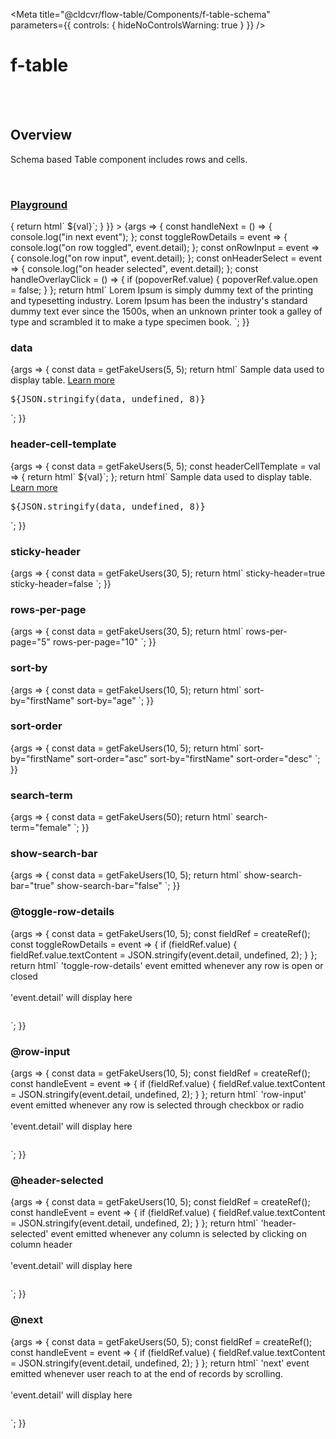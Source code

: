 
<Meta
	title="@cldcvr/flow-table/Components/f-table-schema"
	parameters={{
		controls: { hideNoControlsWarning: true }
	}}
/>

# f-table

<br />
<br />

## Overview

<f-divider></f-divider>

Schema based Table component includes rows and cells.

<br />

### [Playground](/story/components-f-table-schema--playground)

<Canvas>
	<Story
		name="Playground"
		argTypes={{
			variant: {
				control: "select",
				options: ["stripped", "outlined", "underlined", "bordered"]
			},
			size: {
				control: "select",
				options: ["medium", "small"]
			},
			selectable: {
				control: "select",
				options: ["single", "multiple", "none"]
			},
			["highlight-selected"]: {
				control: { type: "boolean" }
			},
			["highlight-hover"]: {
				control: { type: "boolean" }
			},
			["sticky-header"]: {
				control: { type: "boolean" }
			},
			["rows-per-page"]: {
				control: { type: "number" }
			},
			data: {
				control: { type: "object" }
			},
			["sort-by"]: {
				control: { type: "text" }
			},
			["sort-order"]: {
				control: "select",
				options: ["desc", "desc"]
			},
			["search-term"]: {
				control: { type: "text" }
			},
			["show-search-bar"]: {
				control: { type: "boolean" }
			}
		}}
		args={{
			variant: "stripped",
			size: "medium",
			selectable: "none",
			["highlight-selected"]: true,
			["highlight-hover"]: true,
			["sticky-header"]: true,
			["rows-per-page"]: 20,
			data: getFakeUsers(50),
			["sort-by"]: "firstName",
			["sort-order"]: "asc",
			["search-term"]: "",
			["show-search-bar"]: true,
			["header-cell-template"]: val => {
				return html`<f-div gap="small" align="middle-center">
					<f-icon source="i-icon"></f-icon>
					<f-text>${val}</f-text></f-div
				>`;
			}
		}}
	>
		{args => {
			const handleNext = () => {
				console.log("in next event");
			};
			const toggleRowDetails = event => {
				console.log("on row toggled", event.detail);
			};
			const onRowInput = event => {
				console.log("on row input", event.detail);
			};
			const onHeaderSelect = event => {
				console.log("on header selected", event.detail);
			};
			const handleOverlayClick = () => {
				if (popoverRef.value) {
					popoverRef.value.open = false;
				}
			};
			return html`
				<f-popover ${ref(popoverRef)} @overlay-click=${handleOverlayClick}>
					<f-div padding="large" state="secondary">
						<f-text
							>Lorem Ipsum is simply dummy text of the printing and typesetting industry. Lorem
							Ipsum has been the industry's standard dummy text ever since the 1500s, when an
							unknown printer took a galley of type and scrambled it to make a type specimen
							book.</f-text
						>
					</f-div>
				</f-popover>
				<f-button style="display:none" label="download" @click=${downloadFile}></f-button>
				<f-div state="default" id="reportTemplate" overflow="scroll">
					<f-table-schema
						.data=${args.data}
						.highlightSelected=${args["highlight-selected"]}
						.highlightHover=${args["highlight-hover"]}
						.selectable=${args.selectable}
						.variant=${args.variant}
						.size=${args.size}
						.headerCellTemplate=${args["header-cell-template"]}
						.stickyHeader=${args["sticky-header"]}
						.rowsPerPage=${args["rows-per-page"]}
						.sortBy=${args["sort-by"]}
						.sortOrder=${args["sort-order"]}
						.searchTerm=${args["search-term"]}
						.showSearchBar=${args["show-search-bar"]}
						@next=${handleNext}
						@toggle-row-details=${toggleRowDetails}
						@row-input=${onRowInput}
						@header-selected=${onHeaderSelect}
					>
					</f-table-schema>
				</f-div>
			`;
		}}
	</Story>
</Canvas>

<br />

### data

<Canvas>
	<Story name="data">
		{args => {
			const data = getFakeUsers(5, 5);
			return html`
				<f-div gap="small" height="100%">
					<f-table-schema .data=${data}> </f-table-schema>
					<f-divider></f-divider>
					<f-div direction="column" gap="medium" padding="small">
						<f-text
							>Sample data used to display table.
							<a
								href="https://github.com/cldcvr/flow-core/blob/main/packages/flow-table/f-table-schema.doc.md"
								>Learn more</a
							></f-text
						>
						<f-divider></f-divider>
						<f-div>
							<pre>${JSON.stringify(data, undefined, 8)}</pre>
						</f-div>
					</f-div>
				</f-div>
			`;
		}}
	</Story>
</Canvas>

<br />

### header-cell-template

<Canvas>
	<Story name="header-cell-template">
		{args => {
			const data = getFakeUsers(5, 5);
			const headerCellTemplate = val => {
				return html`<f-div gap="small" align="middle-center">
					<f-icon source="i-icon"></f-icon>
					<f-text>${val}</f-text></f-div
				>`;
			};
			return html`
				<f-div gap="small" height="100%">
					<f-table-schema .data=${data} .headerCellTemplate=${headerCellTemplate}> </f-table-schema>
					<f-divider></f-divider>
					<f-div direction="column" gap="medium" padding="small">
						<f-text
							>Sample data used to display table.
							<a
								href="https://github.com/cldcvr/flow-core/blob/main/packages/flow-table/f-table-schema.doc.md"
								>Learn more</a
							></f-text
						>
						<f-divider></f-divider>
						<f-div>
							<pre>${JSON.stringify(data, undefined, 8)}</pre>
						</f-div>
					</f-div>
				</f-div>
			`;
		}}
	</Story>
</Canvas>

<br />

### sticky-header

<Canvas>
	<Story name="sticky-header">
		{args => {
			const data = getFakeUsers(30, 5);
			return html`
				<f-div gap="small" height="100%" overflow="scroll" gap="auto" width="100%">
					<f-div direction="column" gap="medium" overflow="hidden">
						<f-text> sticky-header=true</f-text>
						<f-table-schema .data=${data} .stickyHeader=${true}> </f-table-schema>
					</f-div>
					<f-divider></f-divider>
					<f-div direction="column" gap="medium" overflow="hidden">
						<f-text> sticky-header=false</f-text>
						<f-table-schema .data=${data} .stickyHeader=${false}> </f-table-schema>
					</f-div>
				</f-div>
			`;
		}}
	</Story>
</Canvas>

<br />

### rows-per-page

<Canvas>
	<Story name="rows-per-page">
		{args => {
			const data = getFakeUsers(30, 5);
			return html`
				<f-div gap="small" height="100%" overflow="scroll" gap="auto" width="100%">
					<f-div direction="column" gap="medium" overflow="hidden">
						<f-text> rows-per-page="5"</f-text>
						<f-table-schema rows-per-page="5" .data=${data} .stickyHeader=${true}> </f-table-schema>
					</f-div>
					<f-divider></f-divider>
					<f-div direction="column" gap="medium" overflow="hidden">
						<f-text> rows-per-page="10"</f-text>
						<f-table-schema rows-per-page="10" .data=${data} .stickyHeader=${false}>
						</f-table-schema>
					</f-div>
				</f-div>
			`;
		}}
	</Story>
</Canvas>

<br />

### sort-by

<Canvas>
	<Story name="sort-by">
		{args => {
			const data = getFakeUsers(10, 5);
			return html`
				<f-div gap="small" height="100%" overflow="scroll" gap="auto" width="100%">
					<f-div direction="column" gap="medium" overflow="hidden">
						<f-text> sort-by="firstName"</f-text>
						<f-table-schema sort-by="firstName" .data=${data} .stickyHeader=${true}>
						</f-table-schema>
					</f-div>
					<f-divider></f-divider>
					<f-div direction="column" gap="medium" overflow="hidden">
						<f-text> sort-by="age"</f-text>
						<f-table-schema sort-by="age" .data=${data} .stickyHeader=${false}> </f-table-schema>
					</f-div>
				</f-div>
			`;
		}}
	</Story>
</Canvas>

<br />

### sort-order

<Canvas>
	<Story name="sort-order">
		{args => {
			const data = getFakeUsers(10, 5);
			return html`
				<f-div gap="small" height="100%" overflow="scroll" gap="auto" width="100%">
					<f-div direction="column" gap="medium" overflow="hidden">
						<f-text> sort-by="firstName" sort-order="asc"</f-text>
						<f-table-schema
							sort-by="firstName"
							sort-order="asc"
							.data=${data}
							.stickyHeader=${true}
						>
						</f-table-schema>
					</f-div>
					<f-divider></f-divider>
					<f-div direction="column" gap="medium" overflow="hidden">
						<f-text> sort-by="firstName" sort-order="desc"</f-text>
						<f-table-schema
							sort-by="firstName"
							sort-order="desc"
							.data=${data}
							.stickyHeader=${false}
						>
						</f-table-schema>
					</f-div>
				</f-div>
			`;
		}}
	</Story>
</Canvas>

<br />

### search-term

<Canvas>
	<Story name="search-term">
		{args => {
			const data = getFakeUsers(50);
			return html`
				<f-div gap="small" height="100%" overflow="scroll" gap="auto" width="100%">
					<f-div direction="column" gap="medium" overflow="hidden">
						<f-text>search-term="female"</f-text>
						<f-table-schema search-term="female" .data=${data} .stickyHeader=${true}>
						</f-table-schema>
					</f-div>
				</f-div>
			`;
		}}
	</Story>
</Canvas>

<br />

### show-search-bar

<Canvas>
	<Story name="show-search-bar">
		{args => {
			const data = getFakeUsers(10, 5);
			return html`
				<f-div gap="small" height="100%" overflow="scroll" gap="auto" width="100%">
					<f-div direction="column" gap="medium" overflow="hidden">
						<f-text> show-search-bar="true"</f-text>
						<f-table-schema show-search-bar .data=${data}> </f-table-schema>
					</f-div>
					<f-divider></f-divider>
					<f-div direction="column" gap="medium" overflow="hidden">
						<f-text> show-search-bar="false"</f-text>
						<f-table-schema .showSearchBar=${false} .data=${data}> </f-table-schema>
					</f-div>
				</f-div>
			`;
		}}
	</Story>
</Canvas>

<br />

### @toggle-row-details

<Canvas>
	<Story name="@toggle-row-details">
		{args => {
			const data = getFakeUsers(10, 5);
			const fieldRef = createRef();
			const toggleRowDetails = event => {
				if (fieldRef.value) {
					fieldRef.value.textContent = JSON.stringify(event.detail, undefined, 2);
				}
			};
			return html`<f-div direction="column" state="subtle" padding="small" gap="large">
					<f-text>'toggle-row-details' event emitted whenever any row is open or closed</f-text>
					<f-table-schema .data=${data} @toggle-row-details=${toggleRowDetails}> </f-table-schema>
					<f-divider></f-divider>
				</f-div>
				<br />
				<f-divider></f-divider>
				<br />
				<f-text state="secondary">'event.detail' will display here</f-text>
				<pre ${ref(fieldRef)}></pre> `;
		}}
	</Story>
</Canvas>

<br />

### @row-input

<Canvas>
	<Story name="@row-input">
		{args => {
			const data = getFakeUsers(10, 5);
			const fieldRef = createRef();
			const handleEvent = event => {
				if (fieldRef.value) {
					fieldRef.value.textContent = JSON.stringify(event.detail, undefined, 2);
				}
			};
			return html`<f-div direction="column" state="subtle" padding="small" gap="large">
					<f-text
						>'row-input' event emitted whenever any row is selected through checkbox or
						radio</f-text
					>
					<f-table-schema .data=${data} selectable="multiple" @row-input=${handleEvent}>
					</f-table-schema>
					<f-divider></f-divider>
				</f-div>
				<br />
				<f-divider></f-divider>
				<br />
				<f-text state="secondary">'event.detail' will display here</f-text>
				<pre ${ref(fieldRef)}></pre> `;
		}}
	</Story>
</Canvas>

<br />

### @header-selected

<Canvas>
	<Story name="@header-selected">
		{args => {
			const data = getFakeUsers(10, 5);
			const fieldRef = createRef();
			const handleEvent = event => {
				if (fieldRef.value) {
					fieldRef.value.textContent = JSON.stringify(event.detail, undefined, 2);
				}
			};
			return html`<f-div direction="column" state="subtle" padding="small" gap="large">
					<f-text
						>'header-selected' event emitted whenever any column is selected by clicking on column
						header</f-text
					>
					<f-table-schema .data=${data} selectable="multiple" @header-selected=${handleEvent}>
					</f-table-schema>
					<f-divider></f-divider>
				</f-div>
				<br />
				<f-divider></f-divider>
				<br />
				<f-text state="secondary">'event.detail' will display here</f-text>
				<pre ${ref(fieldRef)}></pre> `;
		}}
	</Story>
</Canvas>

<br />

### @next

<Canvas>
	<Story name="@next">
		{args => {
			const data = getFakeUsers(50, 5);
			const fieldRef = createRef();
			const handleEvent = event => {
				if (fieldRef.value) {
					fieldRef.value.textContent = JSON.stringify(event.detail, undefined, 2);
				}
			};
			return html`<f-div direction="column" state="subtle" padding="small" gap="large" height="50%">
					<f-text
						>'next' event emitted whenever user reach to at the end of records by scrolling.</f-text
					>
					<f-table-schema .data=${data} rows-per-page="20" @next=${handleEvent}> </f-table-schema>
					<f-divider></f-divider>
				</f-div>
				<br />
				<f-divider></f-divider>
				<br />
				<f-text state="secondary">'event.detail' will display here</f-text>
				<pre ${ref(fieldRef)}></pre> `;
		}}
	</Story>
</Canvas>
